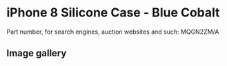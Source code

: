 
# iPhone 8 Silicone Case - Blue Cobalt

Part number, for search engines, auction websites and such: MQGN2ZM/A

## Image gallery

<div style={{ width: "768px" }}>
  <GalleryComponent
    images={[
      {
        original: "/everysource/MQGN2.png",
        thumbnail: "/everypreview/MQGN2.png",
      },
      {
        original: "/everysource/MQGN2_AV1_GOLD.png",
        thumbnail: "/everypreview/MQGN2_AV1_GOLD.png",
      },
      {
        original: "/everysource/MQGN2_AV1_SILVER.png",
        thumbnail: "/everypreview/MQGN2_AV1_SILVER.png",
      },
      {
        original: "/everysource/MQGN2_AV1_SPACE_GRAY.png",
        thumbnail: "/everypreview/MQGN2_AV1_SPACE_GRAY.png",
      },
      {
        original: "/everysource/MQGN2_AV2.png",
        thumbnail: "/everypreview/MQGN2_AV2.png",
      }
    ]}
  />
</div>